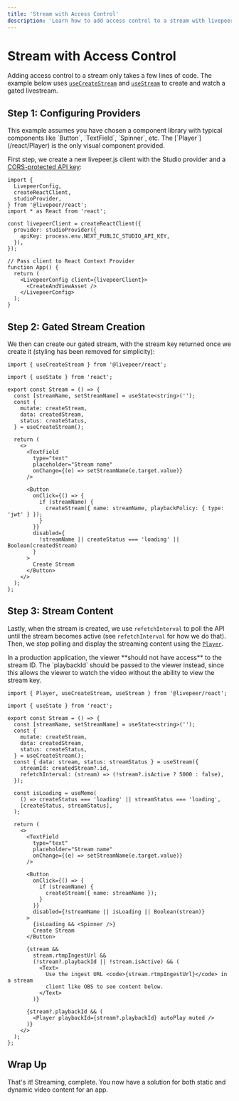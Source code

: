 ```yaml
---
title: 'Stream with Access Control'
description: 'Learn how to add access control to a stream with livepeer.js'
---
```



# Stream with Access Control

Adding access control to a stream only takes a few lines of code. The example below uses [`useCreateStream`](/react/hooks/useCreateStream)
and [`useStream`](/react/hooks/useStream) to create and watch a gated livestream.

<AccessControl />

## Step 1: Configuring Providers

<Callout>
  This example assumes you have chosen a component library with typical
  components like `Button`, `TextField`, `Spinner`, etc. The
  [`Player`](/react/Player) is the only visual component provided.
</Callout>

First step, we create a new livepeer.js client with the Studio provider and a [CORS-protected API key](/react/providers/studio#apikey):

```tsx
import {
  LivepeerConfig,
  createReactClient,
  studioProvider,
} from '@livepeer/react';
import * as React from 'react';

const livepeerClient = createReactClient({
  provider: studioProvider({
    apiKey: process.env.NEXT_PUBLIC_STUDIO_API_KEY,
  }),
});

// Pass client to React Context Provider
function App() {
  return (
    <LivepeerConfig client={livepeerClient}>
      <CreateAndViewAsset />
    </LivepeerConfig>
  );
}
```

## Step 2: Gated Stream Creation

We then can create our gated stream, with the stream key returned once we create it (styling has been removed for simplicity):

```tsx
import { useCreateStream } from '@livepeer/react';

import { useState } from 'react';

export const Stream = () => {
  const [streamName, setStreamName] = useState<string>('');
  const {
    mutate: createStream,
    data: createdStream,
    status: createStatus,
  } = useCreateStream();

  return (
    <>
      <TextField
        type="text"
        placeholder="Stream name"
        onChange={(e) => setStreamName(e.target.value)}
      />

      <Button
        onClick={() => {
          if (streamName) {
            createStream({ name: streamName, playbackPolicy: { type: 'jwt' } });
          }
        }}
        disabled={
          !streamName || createStatus === 'loading' || Boolean(createdStream)
        }
      >
        Create Stream
      </Button>
    </>
  );
};
```

## Step 3: Stream Content

Lastly, when the stream is created, we use `refetchInterval` to poll the API until the stream becomes active (see `refetchInterval` for
how we do that). Then, we stop polling and display the streaming content using the [`Player`](/react/Player).

<Callout>
  In a production application, the viewer **should not have access** to the
  stream ID. The `playbackId` should be passed to the viewer instead, since this
  allows the viewer to watch the video without the ability to view the stream
  key.
</Callout>

```tsx
import { Player, useCreateStream, useStream } from '@livepeer/react';

import { useState } from 'react';

export const Stream = () => {
  const [streamName, setStreamName] = useState<string>('');
  const {
    mutate: createStream,
    data: createdStream,
    status: createStatus,
  } = useCreateStream();
  const { data: stream, status: streamStatus } = useStream({
    streamId: createdStream?.id,
    refetchInterval: (stream) => (!stream?.isActive ? 5000 : false),
  });

  const isLoading = useMemo(
    () => createStatus === 'loading' || streamStatus === 'loading',
    [createStatus, streamStatus],
  );

  return (
    <>
      <TextField
        type="text"
        placeholder="Stream name"
        onChange={(e) => setStreamName(e.target.value)}
      />

      <Button
        onClick={() => {
          if (streamName) {
            createStream({ name: streamName });
          }
        }}
        disabled={!streamName || isLoading || Boolean(stream)}
      >
        {isLoading && <Spinner />}
        Create Stream
      </Button>

      {stream &&
        stream.rtmpIngestUrl &&
        (!stream?.playbackId || !stream.isActive) && (
          <Text>
            Use the ingest URL <code>{stream.rtmpIngestUrl}</code> in a stream
            client like OBS to see content below.
          </Text>
        )}

      {stream?.playbackId && (
        <Player playbackId={stream?.playbackId} autoPlay muted />
      )}
    </>
  );
};
```

## Wrap Up

That's it! Streaming, complete. You now have a solution for both static and dynamic video content for an app.
